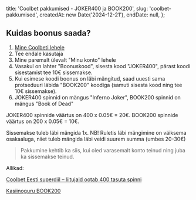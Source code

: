 
  title: 'Coolbet pakkumised - JOKER400 ja BOOK200',
  slug: 'coolbet-pakkumised',
  createdAt: new Date('2024-12-21'),
  endDate: null,
};

<ArticleHeader image={headerImage} title={metadata.title} />

<BonusValid date={metadata.endDate} />

## Kuidas boonus saada?

1. [Mine Coolbeti lehele](https://www.coolbet.com)
2. Tee endale kasutaja
3. Mine paremalt ülevalt "Minu konto" lehele
4. Vasakul on lahter "Boonuskood", sisesta kood "JOKER400", pärast koodi sisestamist tee 10€ sissemakse.
5. Kui esimese koodi boonus on läbi mängitud, saad uuesti sama protseduuri läbida "BOOK200" koodiga (samuti sisesta kood ning tee 10€ sissemakse).
6. JOKER400 spinnid on mängus "Inferno Joker", BOOK200 spinnid on mängus "Book of Dead"

JOKER400 spinnide väärtus on 400 x 0.05€ = 20€.
BOOK200 spinnide väärtus on 200 x 0.05€ = 10€.

Sissemakse tuleb läbi mängida 1x. NB! Ruletis läbi mängimine on väiksema osakaaluga, niiet tuleb mängida läbi veidi suurem summa (umbes 20-30€)

> Pakkumine kehtib ka siis, kui oled varasemalt konto teinud ning juba ka sissemakse teinud.

Allikad:

[Coolbet Eesti superdiil – liitujaid ootab 400 tasuta spinni](https://tasutakasiino.com/coolbet-kasiino-tasuta-spinnide-superdiil/)

[Kasiinoguru BOOK200](https://www.kasiinoguru.com/online-kasiinod/coolbet/)

<BonusUsed slug={metadata.slug} />
